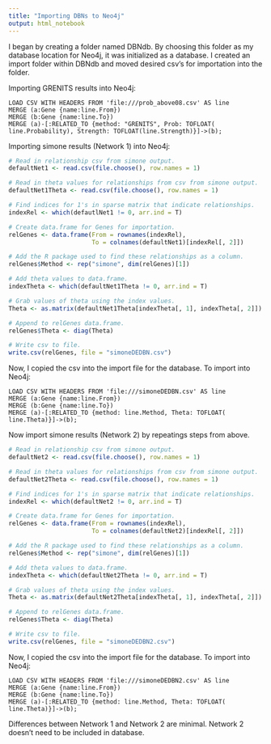 ```yaml
---
title: "Importing DBNs to Neo4j"
output: html_notebook
---
```


I began by creating a folder named DBNdb. By choosing this folder as my database location for Neo4j, it was initialized as a database. I created an import folder within DBNdb and moved desired csv's for importation into the folder. 

Importing GRENITS results into Neo4j:

```Cypher

LOAD CSV WITH HEADERS FROM 'file:///prob_above08.csv' AS line
MERGE (a:Gene {name:line.From})
MERGE (b:Gene {name:line.To})
MERGE (a)-[:RELATED_TO {method: "GRENITS", Prob: TOFLOAT( line.Probability), Strength: TOFLOAT(line.Strength)}]->(b);

```

Importing simone results (Network 1) into Neo4j:

```r

# Read in relationship csv from simone output. 
defaultNet1 <- read.csv(file.choose(), row.names = 1)

# Read in theta values for relationships from csv from simone output.
defaultNet1Theta <- read.csv(file.choose(), row.names = 1)

# Find indices for 1's in sparse matrix that indicate relationships. 
indexRel <- which(defautlNet1 != 0, arr.ind = T)

# Create data.frame for Genes for importation. 
relGenes <- data.frame(From = rownames(indexRel), 
                       To = colnames(defaultNet1)[indexRel[, 2]])

# Add the R package used to find these relationships as a column. 
relGenes$Method <- rep("simone", dim(relGenes)[1])

# Add theta values to data.frame. 
indexTheta <- which(defaultNet1Theta != 0, arr.ind = T)

# Grab values of theta using the index values. 
Theta <- as.matrix(defaultNet1Theta[indexTheta[, 1], indexTheta[, 2]])

# Append to relGenes data.frame. 
relGenes$Theta <- diag(Theta)

# Write csv to file. 
write.csv(relGenes, file = "simoneDEDBN.csv")

```

Now, I copied the csv into the import file for the database. To import into Neo4j:

```Cypher

LOAD CSV WITH HEADERS FROM 'file:///simoneDEDBN.csv' AS line
MERGE (a:Gene {name:line.From})
MERGE (b:Gene {name:line.To})
MERGE (a)-[:RELATED_TO {method: line.Method, Theta: TOFLOAT( line.Theta)}]->(b);

```

Now import simone results (Network 2) by repeatings steps from above.

```r

# Read in relationship csv from simone output. 
defaultNet2 <- read.csv(file.choose(), row.names = 1)

# Read in theta values for relationships from csv from simone output.
defaultNet2Theta <- read.csv(file.choose(), row.names = 1)

# Find indices for 1's in sparse matrix that indicate relationships. 
indexRel <- which(defaultNet2 != 0, arr.ind = T)

# Create data.frame for Genes for importation. 
relGenes <- data.frame(From = rownames(indexRel), 
                       To = colnames(defaultNet2)[indexRel[, 2]])

# Add the R package used to find these relationships as a column. 
relGenes$Method <- rep("simone", dim(relGenes)[1])

# Add theta values to data.frame. 
indexTheta <- which(defaultNet2Theta != 0, arr.ind = T)

# Grab values of theta using the index values. 
Theta <- as.matrix(defaultNet2Theta[indexTheta[, 1], indexTheta[, 2]])

# Append to relGenes data.frame. 
relGenes$Theta <- diag(Theta)

# Write csv to file. 
write.csv(relGenes, file = "simoneDEDBN2.csv")

```

Now, I copied the csv into the import file for the database. To import into Neo4j:

```Cypher

LOAD CSV WITH HEADERS FROM 'file:///simoneDEDBN2.csv' AS line
MERGE (a:Gene {name:line.From})
MERGE (b:Gene {name:line.To})
MERGE (a)-[:RELATED_TO {method: line.Method, Theta: TOFLOAT( line.Theta)}]->(b);

```

Differences between Network 1 and Network 2 are minimal. Network 2 doesn't need to be included in database. 





